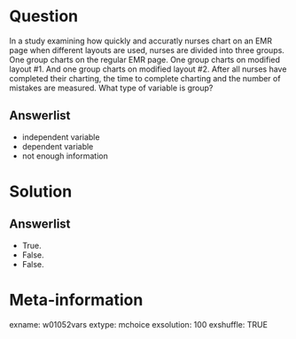 Question
========
In a study examining how quickly and accuratly nurses chart on an EMR page when different layouts are used, nurses are divided into three groups. One group charts on the regular EMR page. One group charts on modified layout #1. And one group charts on modified layout #2. After all nurses have completed their charting, the time to complete charting and the number of mistakes are measured. What type of variable is group?

Answerlist
----------
* independent variable
* dependent variable
* not enough information


Solution
========

Answerlist
----------
* True.
* False.
* False.


Meta-information
================
exname: w01052vars
extype: mchoice
exsolution: 100
exshuffle: TRUE